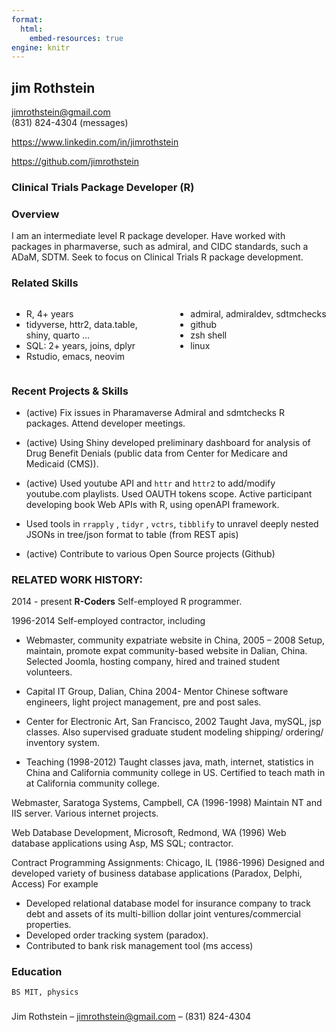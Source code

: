 ```yaml
---
format:
  html:
    embed-resources: true
engine: knitr
---
```


```{=html}
<!-- 
  using bootstrap 2 column grid
-->
```
## jim Rothstein

[jimrothstein\@gmail.com](jimrothstein@gmail.com)\
(831) 824-4304 (messages)

<https://www.linkedin.com/in/jimrothstein>

<https://github.com/jimrothstein>

### Clinical Trials Package Developer (R)

### Overview

I am an intermediate level R package developer. Have worked with
packages in pharmaverse, such as admiral, and CIDC standards, such a
ADaM, SDTM. Seek to focus on Clinical Trials R package development.

### Related Skills

:::: {.columns}

::: {.column width="50%"}


-   R, 4+ years
-   tidyverse, httr2, data.table, shiny, quarto ...
-   SQL: 2+ years, joins, dplyr
-   Rstudio, emacs, neovim
:::

::: {.column width="50%"}
-   admiral, admiraldev, sdtmchecks
-   github
-   zsh shell
-   linux
:::
::::

### Recent Projects & Skills {#recent}

-   (active) Fix issues in Pharamaverse Admiral and sdmtchecks R
    packages.  Attend developer meetings.

-   (active) Using Shiny developed preliminary dashboard for analysis of
    Drug Benefit Denials (public data from Center for Medicare and
    Medicaid (CMS)).

-   (active) Used youtube API and `httr` and `httr2` to add/modify
    youtube.com playlists. Used OAUTH tokens scope. Active participant
    developing book Web APIs with R, using openAPI framework.

-   Used tools in `rrapply` , `tidyr` , `vctrs`, `tibblify` to unravel
    deeply nested JSONs in tree/json format to table (from REST apis)

-   (active) Contribute to various Open Source projects (Github)

### RELATED WORK HISTORY:

2014 - present **R-Coders** Self-employed R programmer.

1996-2014 Self-employed contractor, including

-   Webmaster, community expatriate website in China, 2005 – 2008 Setup,
    maintain, promote expat community-based website in Dalian, China.
    Selected Joomla, hosting company, hired and trained student
    volunteers.

-   Capital IT Group, Dalian, China 2004- Mentor Chinese software
    engineers, light project management, pre and post sales.

-   Center for Electronic Art, San Francisco, 2002 Taught Java, mySQL,
    jsp classes. Also supervised graduate student modeling shipping/
    ordering/ inventory system.

-   Teaching (1998-2012) Taught classes java, math, internet, statistics
    in China and California community college in US. Certified to teach
    math in at California community college.

Webmaster, Saratoga Systems, Campbell, CA (1996-1998) Maintain NT and
IIS server. Various internet projects.

Web Database Development, Microsoft, Redmond, WA (1996) Web database
applications using Asp, MS SQL; contractor.

Contract Programming Assignments: Chicago, IL (1986-1996) Designed and
developed variety of business database applications (Paradox, Delphi,
Access) For example

-   Developed relational database model for insurance company to track
    debt and assets of its multi-billion dollar joint
    ventures/commercial properties.\
-   Developed order tracking system (paradox).\
-   Contributed to bank risk management tool (ms access)

### Education {#education}

```         
BS MIT, physics
```

###  {#footer}

Jim Rothstein -- [jimrothstein\@gmail.com](jimrothstein@gmail.com) --
(831) 824-4304
